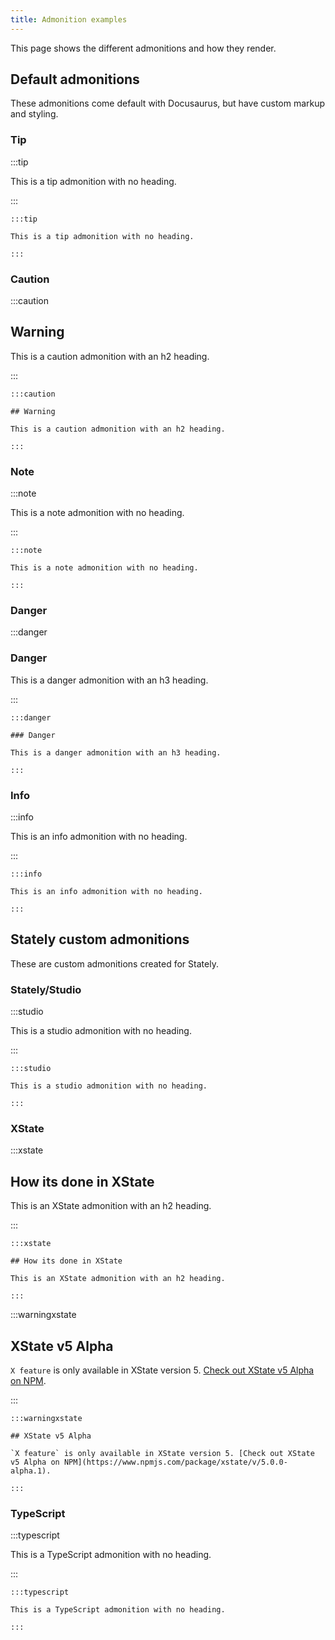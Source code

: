 ```yaml
---
title: Admonition examples
---
```


This page shows the different admonitions and how they render.

## Default admonitions

These admonitions come default with Docusaurus, but have custom markup and styling.

### Tip

:::tip

This is a tip admonition with no heading.

:::

```
:::tip

This is a tip admonition with no heading.

:::
```

### Caution

:::caution

## Warning

This is a caution admonition with an h2 heading.

:::

```
:::caution

## Warning

This is a caution admonition with an h2 heading.

:::
```

### Note

:::note

This is a note admonition with no heading.

:::

```
:::note

This is a note admonition with no heading.

:::
```

### Danger

:::danger

### Danger

This is a danger admonition with an h3 heading.

:::

```
:::danger

### Danger

This is a danger admonition with an h3 heading.

:::
```

### Info

:::info

This is an info admonition with no heading.

:::

```
:::info

This is an info admonition with no heading.

:::
```

## Stately custom admonitions

These are custom admonitions created for Stately.

### Stately/Studio

:::studio

This is a studio admonition with no heading.

:::

```
:::studio

This is a studio admonition with no heading.

:::
```

### XState

:::xstate

## How its done in XState

This is an XState admonition with an h2 heading.

:::

```
:::xstate

## How its done in XState

This is an XState admonition with an h2 heading.

:::
```

:::warningxstate

## XState v5 Alpha

`X feature` is only available in XState version 5. [Check out XState v5 Alpha on NPM](https://www.npmjs.com/package/xstate/v/5.0.0-alpha.1).

:::

```
:::warningxstate

## XState v5 Alpha

`X feature` is only available in XState version 5. [Check out XState v5 Alpha on NPM](https://www.npmjs.com/package/xstate/v/5.0.0-alpha.1).

:::
```

### TypeScript

:::typescript

This is a TypeScript admonition with no heading.

:::

```
:::typescript

This is a TypeScript admonition with no heading.

:::
```
